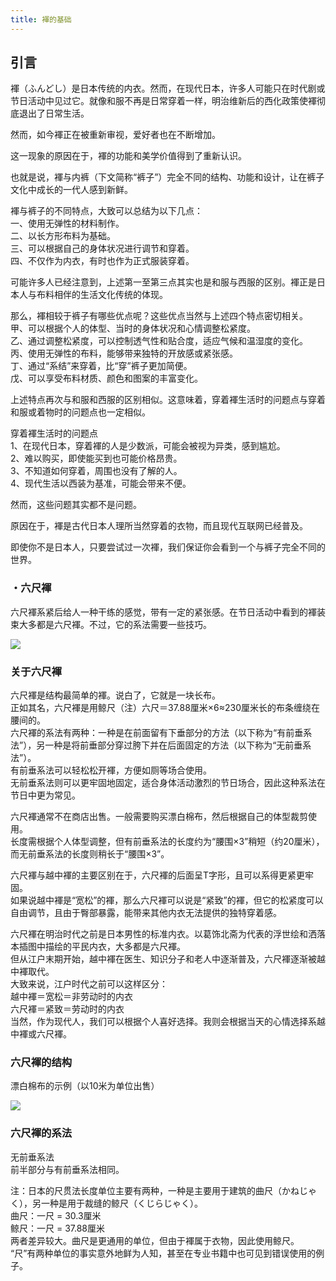 ```yaml
---
title: 褌的基础
---
```



## 引言

褌（ふんどし）是日本传统的内衣。然而，在现代日本，许多人可能只在时代剧或节日活动中见过它。就像和服不再是日常穿着一样，明治维新后的西化政策使褌彻底退出了日常生活。

然而，如今褌正在被重新审视，爱好者也在不断增加。

这一现象的原因在于，褌的功能和美学价值得到了重新认识。

也就是说，褌与内裤（下文简称“裤子”）完全不同的结构、功能和设计，让在裤子文化中成长的一代人感到新鲜。

褌与裤子的不同特点，大致可以总结为以下几点：<br/>
一、使用无弹性的材料制作。<br/>
二、以长方形布料为基础。<br/>
三、可以根据自己的身体状况进行调节和穿着。<br/>
四、不仅作为内衣，有时也作为正式服装穿着。

可能许多人已经注意到，上述第一至第三点其实也是和服与西服的区别。褌正是日本人与布料相伴的生活文化传统的体现。

那么，褌相较于裤子有哪些优点呢？这些优点当然与上述四个特点密切相关。<br/>
甲、可以根据个人的体型、当时的身体状况和心情调整松紧度。<br/>
乙、通过调整松紧度，可以控制透气性和贴合度，适应气候和温湿度的变化。<br/>
丙、使用无弹性的布料，能够带来独特的开放感或紧张感。<br/>
丁、通过“系结”来穿着，比“穿”裤子更加简便。<br/>
戊、可以享受布料材质、颜色和图案的丰富变化。

上述特点再次与和服和西服的区别相似。这意味着，穿着褌生活时的问题点与穿着和服或着物时的问题点也一定相似。

穿着褌生活时的问题点<br/>
1、在现代日本，穿着褌的人是少数派，可能会被视为异类，感到尴尬。<br/>
2、难以购买，即使能买到也可能价格昂贵。<br/>
3、不知道如何穿着，周围也没有了解的人。<br/>
4、现代生活以西装为基准，可能会带来不便。

然而，这些问题其实都不是问题。

原因在于，褌是古代日本人理所当然穿着的衣物，而且现代互联网已经普及。

即使你不是日本人，只要尝试过一次褌，我们保证你会看到一个与裤子完全不同的世界。

### ・六尺褌

六尺褌系紧后给人一种干练的感觉，带有一定的紧张感。在节日活动中看到的褌装束大多都是六尺褌。不过，它的系法需要一些技巧。

<Image src="https://ik.imagekit.io/dgfwhfvkn/tabi/rokusyaku2_waifu2x_noise3_scale4x_IHyGa6U7g.avif?updatedAt=1739675964580" client:visible/>

### 关于六尺褌

六尺褌是结构最简单的褌。说白了，它就是一块长布。<br/>
正如其名，六尺褌是用鲸尺（注）六尺＝37.88厘米×6≈230厘米长的布条缠绕在腰间的。<br/>
六尺褌的系法有两种：一种是在前面留有下垂部分的方法（以下称为“有前垂系法”），另一种是将前垂部分穿过胯下并在后面固定的方法（以下称为“无前垂系法”）。<br/>
有前垂系法可以轻松松开褌，方便如厕等场合使用。<br/>
无前垂系法则可以更牢固地固定，适合身体活动激烈的节日场合，因此这种系法在节日中更为常见。

六尺褌通常不在商店出售。一般需要购买漂白棉布，然后根据自己的体型裁剪使用。<br/>
长度需根据个人体型调整，但有前垂系法的长度约为“腰围×3”稍短（约20厘米），而无前垂系法的长度则稍长于“腰围×3”。

六尺褌与越中褌的主要区别在于，六尺褌的后面呈T字形，且可以系得更紧更牢固。<br/>
如果说越中褌是“宽松”的褌，那么六尺褌可以说是“紧致”的褌，但它的松紧度可以自由调节，且由于臀部暴露，能带来其他内衣无法提供的独特穿着感。

六尺褌在明治时代之前是日本男性的标准内衣。以葛饰北斋为代表的浮世绘和洒落本插图中描绘的平民内衣，大多都是六尺褌。<br/>
但从江户末期开始，越中褌在医生、知识分子和老人中逐渐普及，六尺褌逐渐被越中褌取代。<br/>
大致来说，江户时代之前可以这样区分：<br/>
越中褌＝宽松＝非劳动时的内衣<br/>
六尺褌＝紧致＝劳动时的内衣<br/>
当然，作为现代人，我们可以根据个人喜好选择。我则会根据当天的心情选择系越中褌或六尺褌。

### 六尺褌的结构

漂白棉布的示例（以10米为单位出售）

<Image src="https://ik.imagekit.io/dgfwhfvkn/tabi/sarashi_waifu2x_noise3_scale4x_-fK3cSYWz.avif?updatedAt=1739677335723" client:visible/>

### 六尺褌的系法

无前垂系法<br/>
前半部分与有前垂系法相同。

<Table 
  data={[
    {
      image: "https://ik.imagekit.io/dgfwhfvkn/tabi/fastening_ryokusyaku5_waifu2x_noise3_scale4x_dTzRPDpHM.avif?updatedAt=1739713708132",
      description: `【1】取比有前垂系法更多的布料，搭在肩上。将另一端从胯下穿过。`
    },
    {
      image: "https://ik.imagekit.io/dgfwhfvkn/tabi/fastening_ryokusyaku2_waifu2x_noise3_scale4x_J8liaLQou.avif?updatedAt=1739713705509",
      description: `【2】将绕到后方的布料在腰间缠绕，末端从臀部中心附近穿过。向上拉紧以调整形状和松紧度。`
    },
    {
      image: "https://ik.imagekit.io/dgfwhfvkn/tabi/fastening_ryokusyaku3_waifu2x_noise3_scale4x_wpgzMJgiWt.avif?updatedAt=1739713708960",
      description: `【3】将穿过的末端翻转，横向扭转并缠绕一到两圈。再将剩余部分向另一侧横向缠绕并处理。`
    },
    {
      image: "https://ik.imagekit.io/dgfwhfvkn/tabi/fastening_ryokusyaku8_waifu2x_noise3_scale4x_EFLplhTp7l.avif?updatedAt=1739713705883",
      description: `【4】将前方多余的布料从胯下穿过，向后方的“竖绕”部分缠绕数圈并向上拉紧。随后，按照步骤3的方法处理末端。`
    },
    {
      image: "https://ik.imagekit.io/dgfwhfvkn/tabi/fastening_ryokusyaku7_waifu2x_noise3_scale4x_oqmQNNrpf.avif?updatedAt=1739713705543",
      description: `【5】调整前袋，使其宽度比有前垂系法略窄。`
    }
  ]}
  columns={[
    {
      key: "image",
      label: "演示",
      type: "image",
    },
    {
      key: "description",
      label: "说明",
    }
  ]}
  client:visible
/>

注：日本的尺贯法长度单位主要有两种，一种是主要用于建筑的曲尺（かねじゃく），另一种是用于裁缝的鲸尺（くじらじゃく）。<br/>
曲尺：一尺 = 30.3厘米<br/>
鲸尺：一尺 = 37.88厘米<br/>
两者差异较大。曲尺是更通用的单位，但由于褌属于衣物，因此使用鲸尺。<br/>
“尺”有两种单位的事实意外地鲜为人知，甚至在专业书籍中也可见到错误使用的例子。

<ContributorList githubRepo="dragonjay-lyj/jpstra" />